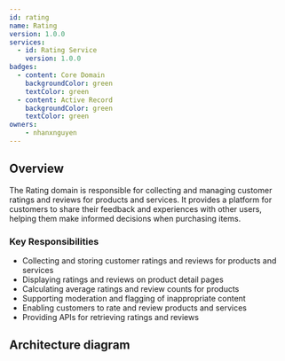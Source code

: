 ```yaml
---
id: rating
name: Rating
version: 1.0.0
services:
  - id: Rating Service
    version: 1.0.0
badges:
  - content: Core Domain
    backgroundColor: green
    textColor: green
  - content: Active Record
    backgroundColor: green
    textColor: green
owners:
    - nhanxnguyen
---
```


## Overview

The Rating domain is responsible for collecting and managing customer ratings and reviews for products and services. It provides a platform for customers to share their feedback and experiences with other users, helping them make informed decisions when purchasing items.

<Tiles >
    <Tile icon="UserGroupIcon" href="/docs/users/nhanxnguyen" title="Contact the author" description="Any questions? Feel free to contact the owners" />
    <Tile icon="RectangleGroupIcon" href={`/visualiser/domains/${frontmatter.id}/${frontmatter.version}`} title={`${frontmatter.services.length} services are in this domain`} description="This service sends messages to downstream consumers" />
</Tiles>

### Key Responsibilities

- Collecting and storing customer ratings and reviews for products and services
- Displaying ratings and reviews on product detail pages
- Calculating average ratings and review counts for products
- Supporting moderation and flagging of inappropriate content
- Enabling customers to rate and review products and services
- Providing APIs for retrieving ratings and reviews

## Architecture diagram

<NodeGraph />

<MessageTable format="all" limit={4} />
